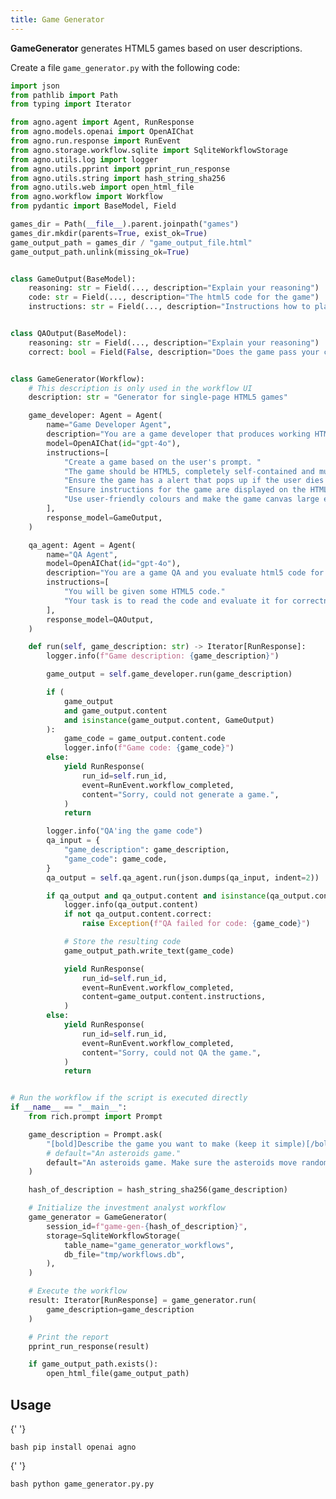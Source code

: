 ```yaml
---
title: Game Generator
---
```


**GameGenerator** generates HTML5 games based on user descriptions.

Create a file `game_generator.py` with the following code:

```python game_generator.py
import json
from pathlib import Path
from typing import Iterator

from agno.agent import Agent, RunResponse
from agno.models.openai import OpenAIChat
from agno.run.response import RunEvent
from agno.storage.workflow.sqlite import SqliteWorkflowStorage
from agno.utils.log import logger
from agno.utils.pprint import pprint_run_response
from agno.utils.string import hash_string_sha256
from agno.utils.web import open_html_file
from agno.workflow import Workflow
from pydantic import BaseModel, Field

games_dir = Path(__file__).parent.joinpath("games")
games_dir.mkdir(parents=True, exist_ok=True)
game_output_path = games_dir / "game_output_file.html"
game_output_path.unlink(missing_ok=True)


class GameOutput(BaseModel):
    reasoning: str = Field(..., description="Explain your reasoning")
    code: str = Field(..., description="The html5 code for the game")
    instructions: str = Field(..., description="Instructions how to play the game")


class QAOutput(BaseModel):
    reasoning: str = Field(..., description="Explain your reasoning")
    correct: bool = Field(False, description="Does the game pass your criteria?")


class GameGenerator(Workflow):
    # This description is only used in the workflow UI
    description: str = "Generator for single-page HTML5 games"

    game_developer: Agent = Agent(
        name="Game Developer Agent",
        description="You are a game developer that produces working HTML5 code.",
        model=OpenAIChat(id="gpt-4o"),
        instructions=[
            "Create a game based on the user's prompt. "
            "The game should be HTML5, completely self-contained and must be runnable simply by opening on a browser",
            "Ensure the game has a alert that pops up if the user dies and then allows the user to restart or exit the game.",
            "Ensure instructions for the game are displayed on the HTML page."
            "Use user-friendly colours and make the game canvas large enough for the game to be playable on a larger screen.",
        ],
        response_model=GameOutput,
    )

    qa_agent: Agent = Agent(
        name="QA Agent",
        model=OpenAIChat(id="gpt-4o"),
        description="You are a game QA and you evaluate html5 code for correctness.",
        instructions=[
            "You will be given some HTML5 code."
            "Your task is to read the code and evaluate it for correctness, but also that it matches the original task description.",
        ],
        response_model=QAOutput,
    )

    def run(self, game_description: str) -> Iterator[RunResponse]:
        logger.info(f"Game description: {game_description}")

        game_output = self.game_developer.run(game_description)

        if (
            game_output
            and game_output.content
            and isinstance(game_output.content, GameOutput)
        ):
            game_code = game_output.content.code
            logger.info(f"Game code: {game_code}")
        else:
            yield RunResponse(
                run_id=self.run_id,
                event=RunEvent.workflow_completed,
                content="Sorry, could not generate a game.",
            )
            return

        logger.info("QA'ing the game code")
        qa_input = {
            "game_description": game_description,
            "game_code": game_code,
        }
        qa_output = self.qa_agent.run(json.dumps(qa_input, indent=2))

        if qa_output and qa_output.content and isinstance(qa_output.content, QAOutput):
            logger.info(qa_output.content)
            if not qa_output.content.correct:
                raise Exception(f"QA failed for code: {game_code}")

            # Store the resulting code
            game_output_path.write_text(game_code)

            yield RunResponse(
                run_id=self.run_id,
                event=RunEvent.workflow_completed,
                content=game_output.content.instructions,
            )
        else:
            yield RunResponse(
                run_id=self.run_id,
                event=RunEvent.workflow_completed,
                content="Sorry, could not QA the game.",
            )
            return


# Run the workflow if the script is executed directly
if __name__ == "__main__":
    from rich.prompt import Prompt

    game_description = Prompt.ask(
        "[bold]Describe the game you want to make (keep it simple)[/bold]\n✨",
        # default="An asteroids game."
        default="An asteroids game. Make sure the asteroids move randomly and are random sizes. They should continually spawn more and become more difficult over time. Keep score. Make my spaceship's movement realistic.",
    )

    hash_of_description = hash_string_sha256(game_description)

    # Initialize the investment analyst workflow
    game_generator = GameGenerator(
        session_id=f"game-gen-{hash_of_description}",
        storage=SqliteWorkflowStorage(
            table_name="game_generator_workflows",
            db_file="tmp/workflows.db",
        ),
    )

    # Execute the workflow
    result: Iterator[RunResponse] = game_generator.run(
        game_description=game_description
    )

    # Print the report
    pprint_run_response(result)

    if game_output_path.exists():
        open_html_file(game_output_path)
```

## Usage

<Steps>
  <Snippet file="create-venv-step.mdx" />

{' '}

<Step title="Install libraries">```bash pip install openai agno ```</Step>

{' '}

<Step title="Run the agent">```bash python game_generator.py.py ```</Step>

</Steps>
